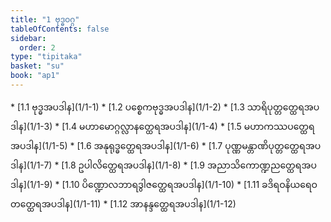 ```yaml
---
title: "1 ဗုဒ္ဓဝဂ္ဂ"
tableOfContents: false
sidebar:
  order: 2
type: "tipitaka"
basket: "su"
book: "ap1"
---
```



<DynamicBreadcrumb />



<TableOfContents book="ap1" section="1">
* [1.1 ဗုဒ္ဓအပဒါန](1/1-1)
* [1.2 ပစ္စေကဗုဒ္ဓအပဒါန](1/1-2)
* [1.3 သာရိပုတ္တတ္ထေရအပဒါန](1/1-3)
* [1.4 မဟာမောဂ္ဂလ္လာနတ္ထေရအပဒါန](1/1-4)
* [1.5 မဟာကဿပတ္ထေရအပဒါန](1/1-5)
* [1.6 အနုရုဒ္ဓတ္ထေရအပဒါန](1/1-6)
* [1.7 ပုဏ္ဏမန္တာဏိပုတ္တတ္ထေရအပဒါန](1/1-7)
* [1.8 ဥပါလိတ္ထေရအပဒါန](1/1-8)
* [1.9 အညာသိကောဏ္ဍညတ္ထေရအပဒါန](1/1-9)
* [1.10 ပိဏ္ဍောလဘာရဒွါဇတ္ထေရအပဒါန](1/1-10)
* [1.11 ခဒိရဝနိယရေဝတတ္ထေရအပဒါန](1/1-11)
* [1.12 အာနန္ဒတ္ထေရအပဒါန](1/1-12)
</TableOfContents>